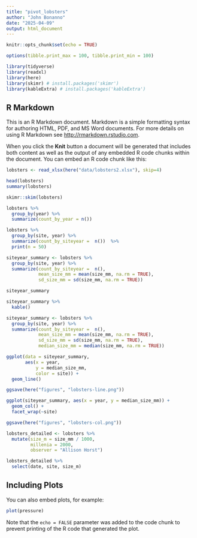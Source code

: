 ```yaml
---
title: "pivot_lobsters"
author: "John Bonanno"
date: "2025-04-09"
output: html_document
---
```


```r
knitr::opts_chunk$set(echo = TRUE)

options(tibble.print_max = 100, tibble.print_min = 100)

library(tidyverse)
library(readxl)
library(here)
library(skimr) # install.packages('skimr')
library(kableExtra) # install.packages('kableExtra')
```

## R Markdown

This is an R Markdown document. Markdown is a simple formatting syntax for authoring HTML, PDF, and MS Word documents. For more details on using R Markdown see <http://rmarkdown.rstudio.com>.

When you click the **Knit** button a document will be generated that includes both content as well as the output of any embedded R code chunks within the document. You can embed an R code chunk like this:

```r
lobsters <- read_xlsx(here("data/lobsters2.xlsx"), skip=4)

head(lobsters)
summary(lobsters)

skimr::skim(lobsters)


```

```r
lobsters %>%
  group_by(year) %>%
  summarize(count_by_year = n())
```

```r
lobsters %>%
  group_by(site, year) %>%
  summarize(count_by_siteyear =  n())  %>%
  print(n = 50)
```

```r
siteyear_summary <- lobsters %>%
  group_by(site, year) %>%
  summarize(count_by_siteyear =  n(), 
            mean_size_mm = mean(size_mm, na.rm = TRUE), 
            sd_size_mm = sd(size_mm, na.rm = TRUE))

siteyear_summary
```
```r
siteyear_summary %>%
  kable()
```

```r
siteyear_summary <- lobsters %>%
  group_by(site, year) %>%
  summarize(count_by_siteyear =  n(), 
            mean_size_mm = mean(size_mm, na.rm = TRUE), 
            sd_size_mm = sd(size_mm, na.rm = TRUE), 
            median_size_mm = median(size_mm, na.rm = TRUE))

ggplot(data = siteyear_summary, 
       aes(x = year, 
           y = median_size_mm, 
           color = site)) +
  geom_line() 
```
```r
ggsave(here("figures", "lobsters-line.png"))
```

```r
ggplot(siteyear_summary, aes(x = year, y = median_size_mm)) +
  geom_col() +
  facet_wrap(~site)
```

```r
ggsave(here("figures", "lobsters-col.png"))
```

```r
lobsters_detailed <- lobsters %>%
  mutate(size_m = size_mm / 1000, 
         millenia = 2000,
         observer = "Allison Horst")
```

```r
lobsters_detailed %>%
  select(date, site, size_m)
```


## Including Plots

You can also embed plots, for example:

```r
plot(pressure)
```

Note that the `echo = FALSE` parameter was added to the code chunk to prevent printing of the R code that generated the plot.
